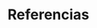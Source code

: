 # Referencias {-}

\begingroup
\setlength{\parindent}{-0.5in}
\setlength{\leftskip}{0.5in}

<div id = "refs"></div>
\endgroup